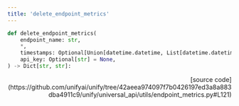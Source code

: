 ```yaml
---
title: 'delete_endpoint_metrics'
---
```


```python
def delete_endpoint_metrics(
    endpoint_name: str,
    *,
    timestamps: Optional[Union[datetime.datetime, List[datetime.datetime]]] = None,
    api_key: Optional[str] = None,
) -> Dict[str, str]:
```

<p align="right">[source code](https://github.com/unifyai/unify/tree/42aeea974097f7b0426197ed3a8a883dba4911c9/unify/universal_api/utils/endpoint_metrics.py#L121)</p>

